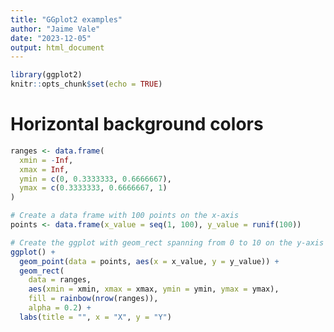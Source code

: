 ```yaml
---
title: "GGplot2 examples"
author: "Jaime Vale"
date: "2023-12-05"
output: html_document
---
```


```r
library(ggplot2)
knitr::opts_chunk$set(echo = TRUE)
```

# Horizontal background colors 

```r
ranges <- data.frame(
  xmin = -Inf,
  xmax = Inf,
  ymin = c(0, 0.3333333, 0.6666667),
  ymax = c(0.3333333, 0.6666667, 1)
)

# Create a data frame with 100 points on the x-axis
points <- data.frame(x_value = seq(1, 100), y_value = runif(100))

# Create the ggplot with geom_rect spanning from 0 to 10 on the y-axis
ggplot() +
  geom_point(data = points, aes(x = x_value, y = y_value)) +
  geom_rect(
    data = ranges, 
    aes(xmin = xmin, xmax = xmax, ymin = ymin, ymax = ymax),
    fill = rainbow(nrow(ranges)), 
    alpha = 0.2) +
  labs(title = "", x = "X", y = "Y")

```
